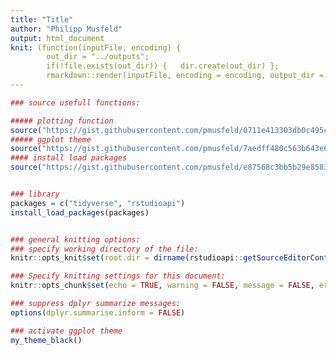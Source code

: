 ```yaml
---
title: "Title"
author: "Philipp Musfeld"
output: html_document
knit: (function(inputFile, encoding) {
        out_dir = "../outputs";
        if(!file.exists(out_dir)) {   dir.create(out_dir) };
        rmarkdown::render(inputFile, encoding = encoding, output_dir = out_dir) })
---
```


```r
### source usefull functions:

##### plotting function
source("https://gist.githubusercontent.com/pmusfeld/0711e413303db0c495cca1a787862196/raw/9b517c3997dcbc9741597b2bce442adc314d692b/plot-summary-functions.R")
##### ggplot theme
source("https://gist.githubusercontent.com/pmusfeld/7aedff480c563b643e6d905ead1fe6ed/raw/2a68aae897837707b902e3b7eda076cb128d19bb/my_ggplot_themes.R")
#### install load packages
source("https://gist.githubusercontent.com/pmusfeld/e87568c3bb5b29e858384f1eba3150bf/raw/25ea455d07c5c5d06672c635926f76546738499b/install_load_packages.R")


### library 
packages = c("tidyverse", "rstudioapi")
install_load_packages(packages)


### general knitting options:
### specify working directory of the file:
knitr::opts_knit$set(root.dir = dirname(rstudioapi::getSourceEditorContext()$path))

### Specify knitting settings for this document:
knitr::opts_chunk$set(echo = TRUE, warning = FALSE, message = FALSE, error = FALSE)

### suppress dplyr summarize messages:
options(dplyr.summarise.inform = FALSE)

### activate ggplot theme
my_theme_black()
```

